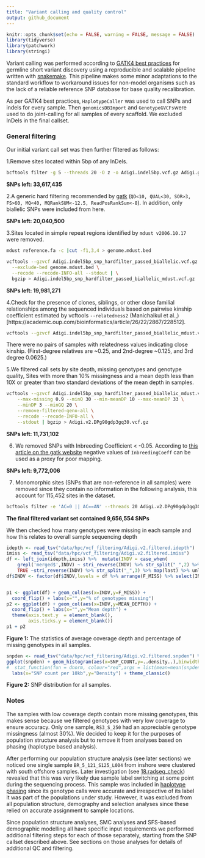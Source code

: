 ```yaml
---
title: "Variant calling and quality control"
output: github_document
---
```


```r
knitr::opts_chunk$set(echo = FALSE, warning = FALSE, message = FALSE)
library(tidyverse)
library(patchwork)
library(stringi)
```

Variant calling was performed according to [GATK4 best practices](https://gatk.broadinstitute.org/hc/en-us/sections/360007226651-Best-Practices-Workflows) for germline short variant discovery using a reproducible and scalable pipeline written with [snakemake](https://github.com/bakeronit/snakemake-gatk4-non-model).  This pipeline makes some minor adaptations to the standard workflow to workaround issues for non-model organisms such as the lack of a reliable reference SNP database for base quality recalibration. 

As per GATK4 best practices, `HaplotypeCaller` was used to call SNPs and indels for every sample. Then `genomicsDBImport` and `GenotypeGVCFs `were used to do joint-calling for all samples of every scaffold. We excluded InDels in the final callset.

### General filtering

Our initial variant call set was then further filtered as follows:

1.Remove sites located within 5bp of any InDels.

```bash
bcftools filter -g 5 --threads 20 -O z -o Adigi.indel5bp.vcf.gz Adigi.gatk_raw.vcf.gz
```
**SNPs left: 33,617,435**

2.A generic hard filtering recommended by [gatk](https://gatk.broadinstitute.org/hc/en-us/articles/360035890471-Hard-filtering-germline-short-variants) (`QD<10, QUAL<30, SOR>3, FS>60, MQ<40, MQRankSUM<-12.5, ReadPosRankSum<-8`). In addition, only biallelic SNPs were included from here.

**SNPs left: 20,040,500**

3.Sites located in simple repeat regions identified by `mdust v2006.10.17` were removed.

```bash
mdust reference.fa -c |cut -f1,3,4 > genome.mdust.bed

vcftools --gzvcf Adigi.indel5bp_snp_hardfilter_passed_biallelic.vcf.gz \
  --exclude-bed genome.mdust.bed \
  --recode --recode-INFO-all --stdout | \
  bgzip > Adigi.indel5bp_snp_hardfilter_passed_biallelic_mdust.vcf.gz
```

**SNPs left: 19,981,271**

4.Check for the presence of clones, siblings, or other close familial relationships among the sequenced individuals based on pairwise kinship coefficient estimated by vcftools `--relatedness2` (Manichaikul et al.,)[https://academic.oup.com/bioinformatics/article/26/22/2867/228512].

```bash
vcftools --gzvcf Adigi.indel5bp_snp_hardfilter_passed_biallelic_mdust.vcf.gz --relatedness2 --out indel5bp_snp_hardfilter_passed_biallelic_mdust
```

There were no pairs of samples with relatedness values indicating close kinship. (First-degree relatives are ~0.25, and 2nd-degree ~0.125, and 3rd degree 0.0625.)

5.We filtered call sets by site depth, missing genotypes and genotype quality, Sites with more than 10% missingness and a mean depth less than 10X or greater than two standard deviations of the mean depth in samples.

```bash
vcftools --gzvcf Adigi.indel5bp_snp_hardfilter_passed_biallelic_mdust.vcf.gz \
    --max-missing 0.9 --minQ 30 --min-meanDP 10 --max-meanDP 33 \
    --minDP 3 --minGQ 20 \
    --remove-filtered-geno-all \
    --recode --recode-INFO-all \
    --stdout | bgzip > Adigi.v2.DPg90gdp3gq30.vcf.gz
```

**SNPs left: 11,731,102**

6. We removed SNPs with Inbreeding Coefficient < -0.05. According to [this article on the gatk website](https://gatk.broadinstitute.org/hc/en-us/articles/360035531992-Inbreeding-Coefficient) negative values of `InbreedingCoeff` can be used as a proxy for poor mapping. 

**SNPs left: 9,772,006**

7. Monomorphic sites (SNPs that are non-reference in all samples) were removed since they contain no information in the following analysis, this account for 115,452 sites in the dataset.

```bash
bcftools filter -e 'AC=0 || AC==AN' --threads 20 Adigi.v2.DPg90gdp3gq30.Fis0.05_pass.vcf.gz |bgzip > Adigi.v2.filtered.vcf.gz
```

**The final filtered variant set contained 9,656,554 SNPs**

We then checked how many genotypes were missing in each sample and how this relates to overall sample sequencing depth

```r
idepth <- read_tsv("data/hpc/vcf_filtering/Adigi.v2.filtered.idepth")
imiss <- read_tsv("data/hpc/vcf_filtering/Adigi.v2.filtered.imiss")
df <- left_join(idepth,imiss) %>%  mutate(INDV = case_when(
    grepl('merged$',INDV) ~ stri_reverse(INDV) %>% str_split("_",2) %>% map(last) %>% unlist %>% stri_reverse,
    TRUE ~stri_reverse(INDV) %>% str_split("_",3) %>% map(last) %>% unlist %>% stri_reverse))
df$INDV <- factor(df$INDV,levels = df %>% arrange(F_MISS) %>% select(INDV) %>% unlist)


p1 <- ggplot(df) + geom_col(aes(x=INDV,y=F_MISS)) +
  coord_flip() + labs(x="",y="% of genotypes missing")
p2 <- ggplot(df) + geom_col(aes(x=INDV,y=MEAN_DEPTH)) + 
  coord_flip() + labs(x="",y="Mean depth") + 
  theme(axis.text.y  = element_blank(),
        axis.ticks.y = element_blank())
p1 + p2
```

**Figure 1:** The statistics of average coverage depth and percentage of missing genotypes in all samples.

```r
snpden <- read_tsv("data/hpc/vcf_filtering/Adigi.v2.filtered.snpden") %>% filter(SNP_COUNT>10) 
ggplot(snpden) + geom_histogram(aes(x=SNP_COUNT,y=..density..),binwidth = 20,color="black",fill="darkblue") +
#  stat_function(fun = dnorm, colour="red",args = list(mean=mean(snpden$SNP_COUNT,na.rm=TRUE),sd=sd(snpden$SNP_COUNT,na.rm = TRUE))) + 
  labs(x="SNP count per 10kb",y="Density") + theme_classic()
```

**Figure 2:** SNP distribution for all samples.

### Notes
The samples with low coverage depth contain more missing genotypes, this makes sense because we filtered genotypes with very low coverage to ensure accuracy. Only one sample, `RS3_S_250` had an appreciable genotype missingness (almost 30%). We decided to keep it for the purposes of population structure analysis but to remove it from analyses based on phasing (haplotype based analysis). 

After performing our population structure analysis (see later sections) we noticed one single sample `BR_5_121_S125_L004` from inshore were clustered with south offshore samples. Later investigation (see [18.radseq_check](18.radseq_check.md)) revealed that this was very likely due sample label switching at some point during the sequencing process. This sample was included in [haplotype phasing](03.phasing.md) since its genotype calls were accurate and irrespective of its label it was part of the populations under study.  However, it was excluded from all population structure, demography and selection analyses since these relied on accurate assignment to sample locations.

Since population structure analyses, SMC analyses and SFS-based demographic modelling all have specific input requirements we performed additional filtering steps for each of those separately, starting from the SNP callset described above.  See sections on those analyses for details of additional QC and filtering. 

